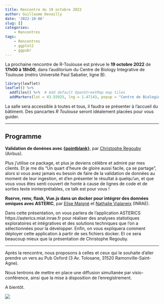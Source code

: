 ```yaml
---
title: Rencontre du 19 octobre 2022
author: Guillaume Devailly
date: '2022-10-06'
slug: []
categories:
    - Rencontres
tags:
    - Rencontres
    - ggplot2
    - ggpubr
---
```


La prochaine rencontre de R-Toulouse est prévue le 
**19 octobre 2022** de **17h00 à 18h00**, 
dans l'auditorium du Centre de Biology Integrative de Toulouse (métro Université Paul Sabatier, ligne B).

```r
library(leaflet)
leaflet() %>%
  addTiles() %>%  # Add default OpenStreetMap map tiles
  addMarkers(lat = 43.55925, lng = 1.47143, popup = "Centre de Biologie Intégrative")
```

La salle sera accessible à toutes et tous, il faudra se présenter à l'accueil du bâtiment.
Des pancartes *R Toulouse* seront idéalement placées pour vous guider.

---

## Programme

**Validation de donénes avec [{pointblank}](https://cran.r-project.org/package=pointblank)**,
par [Christophe Regouby](https://github.com/cregouby) (Airbus).

Plus j'utilise ce package, et plus je deviens célèbre et admiré par
mes clients. Et je me dis "Un quart d'heure de gloire aussi
facile, ça se partage", alors si vous avez jamais eu besoin de faire
de la validation de données au moment de leur ingestion, et d'en
présenter le résultat à quelqu'un, et que vous vous êtes senti couvert
de honte à cause de lignes de code et  de sorties texte
ininterprétables, ce talk est pour vous !

**Rserve, renv, flask, Vue.js dans un docker pour intégrer des données omiques
avec ASTERIC**,
par [Elise Maigné](https://miat.inra.fr/site/Elise_Maign%C3%A9) et [Nathalie Vialaneix](http://www.nathalievialaneix.eu/) (INRAE).

Dans cette présentation, on vous parlera de l'application
ASTERICS https://asterics.miat.inrae.fr pour réaliser des analyses
statistiques exploratoires et intégratives et des solutions techniques
que l'on a sélectionnées pour la développer. Enfin, on vous expliquera
comment déployer cette application à partir de ses fichiers docker. Et
ce sera beaucoup mieux que la présentation de Christophe Regouby.

---

Après la rencontre, nous proposons à celles et ceux qui le souhaite d'aller prendre un vers au
Pub Oxford (3 Av. Tolosane, 31520 Ramonville-Saint-Agne).

Nous tentrons de mettre en place une diffusion simultanée par visio-conférence, ainsi que la mise à disposition de l'enregistrement.

A bientôt.

![](/img/logo.svg)

